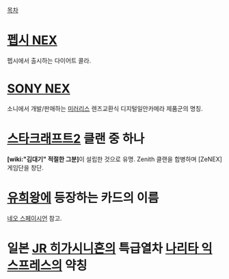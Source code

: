 [[목차]]

= [[펩시 NEX]] =
펩시에서 출시하는 다이어트 콜라.

= [[SONY NEX]] =
소니에서 개발/판매하는 [[미러리스]] 렌즈교환식 디지털일안카메라 제품군의 명칭.

= [[스타크래프트2]] 클랜 중 하나 =
'''[wiki:"김대기" 적절한 그분]'''이 설립한 것으로 유명. Zenith 클랜을 합병하며 [ZeNEX] 게임단을 창단.

= [[유희왕]]에 등장하는 카드의 이름 =
[[네오 스페이시언]] 참고.

= 일본 [[JR 히가시니혼]]의 특급열차 [[나리타 익스프레스]]의 약칭 =
